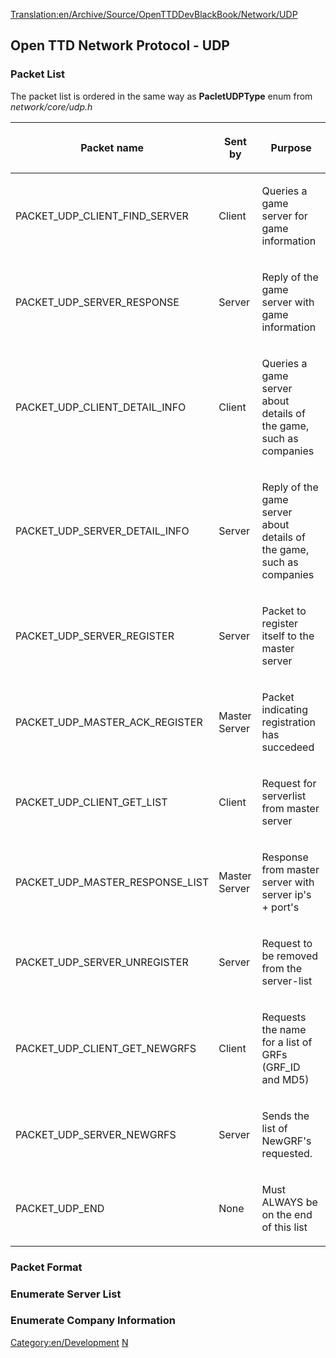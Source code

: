 [[Translation:en/Archive/Source/OpenTTDDevBlackBook/Network/UDP]]
{{en/DevDoc}}

==Open TTD Network Protocol - UDP==
===Packet List===
The packet list is ordered in the same way as '''PacletUDPType''' enum from ''network/core/udp.h''
{| border="1"
!Packet name
!Sent by
!Purpose
|-
|PACKET_UDP_CLIENT_FIND_SERVER
|Client
|Queries a game server for game information
|-
|PACKET_UDP_SERVER_RESPONSE
|Server
|Reply of the game server with game information
|-
|PACKET_UDP_CLIENT_DETAIL_INFO
|Client
|Queries a game server about details of the game, such as companies
|-
|PACKET_UDP_SERVER_DETAIL_INFO
|Server
|Reply of the game server about details of the game, such as companies
|-
|PACKET_UDP_SERVER_REGISTER
|Server
|Packet to register itself to the master server
|-
|PACKET_UDP_MASTER_ACK_REGISTER
|Master Server
|Packet indicating registration has succedeed
|-
|PACKET_UDP_CLIENT_GET_LIST
|Client
|Request for serverlist from master server
|-
|PACKET_UDP_MASTER_RESPONSE_LIST
|Master Server
|Response from master server with server ip's + port's
|-
|PACKET_UDP_SERVER_UNREGISTER
|Server
|Request to be removed from the server-list
|-
|PACKET_UDP_CLIENT_GET_NEWGRFS
|Client
|Requests the name for a list of GRFs (GRF_ID and MD5)
|-
|PACKET_UDP_SERVER_NEWGRFS
|Server
|Sends the list of NewGRF's requested.
|-
|PACKET_UDP_END
|None
|Must ALWAYS be on the end of this list!! (period)
|}

===Packet Format===
===Enumerate Server List===
===Enumerate Company Information===
[[Category:en/Development]][[Category:en/Archive/Source/OpenTTDDevBlackBook|N]]